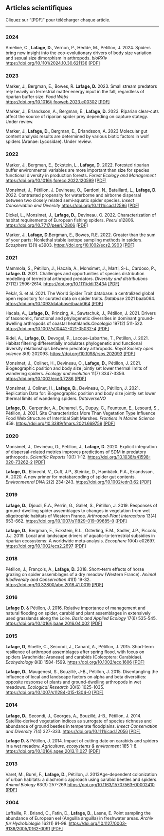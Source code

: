 <html>
<head><title>Articles scientifiques</title></head>
<body>
    <h2>Articles scientifiques</h2>
    Cliquez sur "[PDF]" pour télécharger chaque article.
    <hr>
    <p></a></p>
    </p>
    <h3>2024</h3>
    <p>Ameline, C., <strong>Lafage, D.</strong>, Vernon, P., Hedde, M., Petillon, J. 2024. Spiders bring new insight into the eco-evolutionary drivers of body size variation and sexual size dimorphism in arthropods. <em>bioRXiv</em> <a
    href="https://doi.org/10.1101/2024.10.30.621136">https://doi.org/10.1101/2024.10.30.621136</a> <a href='Ameline_BioRxiv2024.pdf'>[PDF]</a>
    </p>
    <h3>2023</h3>
    <p>Marker, J., Bergman, E., Bowes, R. <strong>Lafage, D.</strong> 2023. Small stream predators rely heavily on terrestrial matter energy input in the fall, regardless of riparian buffer size. <em>Food Webs</em> <a
    href="https://doi.org/10.1016/j.fooweb.2023.e00302">https://doi.org/10.1016/j.fooweb.2023.e00302</a> <a href='Marker_FoodWebs2023.pdf'>[PDF]</a>
    </p>
    <p>Marker, J., Erlandsson, A., Bergman, E., <strong>Lafage, D.</strong> 2023. Riparian clear-cuts affect the source of riparian spider prey depending on capture stategy. Under review.
    </p>
    <p>Marker, J., <strong>Lafage, D.</strong>, Bergman, E., Erlandsson, A. 2023 Molecular gut content analysis results are determined by various biotic factors in wolf spiders (Aranae: Lycosidae). Under review.
    </p>
    <h3>2022</h3>
    <p>Marker, J., Bergman, E., Eckstein, L., <strong>Lafage, D.</strong> 2022. Forested riparian buffer environmental variables are more important than size for species functional diversity in production forests. <em>Forest Ecology and Management</em> <a
    href="https://doi.org/10.1016/j.foreco.2022.120599">https://doi.org/10.1016/j.foreco.2022.120599</a> <a href='Marker_ForestEcol2022.pdf'>[PDF]</a>
    </p>
    <p>Monsimet, J., Pétillon, J. Devineau, O., Gardoni, N., Bataillard, L., <strong>Lafage, D.</strong> 2022. Contrasted propensity for waterborne and airborne dispersal between two closely related semi‐aquatic spider species. <em>Insect Conservation and Diversity</em> <a href="https://doi.org/10.1111/icad.12596">https://doi.org/10.1111/icad.12596</a> <a href='Insect Conserv Diversity - 2022 - Monsimet - Contrasted propensity for waterborne and airborne dispersal between two.pdf'>[PDF]</a>
    </p>
    <p>Dickel, L., Monsimet, J., <strong>Lafage, D.</strong>, Devineau, O. 2022. Characterization of habitat requirements of European fishing spiders. <em>PeerJ</em> e12806. <a href="https://doi.org/10.7717/peerj.12806">https://doi.org/10.7717/peerj.12806</a> <a href='peerj-12806.pdf'>[PDF]</a>
    </p>
    <p>Marker, J., <strong>Lafage, D.</strong>Bergman, E., Bowes, R.E. 2022. Greater than the sum of your parts: Nonlethal stable isotope sampling methods in spiders. <em>Ecosphere</em> 13(1) e3903. <a href="https://doi.org/10.1002/ecs2.3903">https://doi.org/10.1002/ecs2.3903</a> <a href='Ecosphere_2022 - Marker.pdf'>[PDF]</a>
    </p>
    <h3>2021</h3>
    <p>Mammola, S., Pétillon, J., Hacala, A., Monsimet, J., Marti, S-L., Cardoso, P., <strong>Lafage. D.</strong> 2021. Challenges and opportunities of species distribution modelling of terrestrial arthropod predators.<em> Diversity and distributions</em> 27(12) 2596-2614. <a href="https://doi.org/10.1111/ddi.13434">https://doi.org/10.1111/ddi.13434</a> <a href='Diversity and Distributions - 2021 - Mammola - Challenges and opportunities of species distribution modelling of.pdf'>[PDF]</a>
    </p>
    <p>Pekár, S. et al. 2021. The World Spider Trait database: a centralized global open repository for curated data on spider traits. <em>Database</em> 2021 baab064. <a href="https://doi.org/10.1093/database/baab064">https://doi.org/10.1093/database/baab064</a> <a href='baab064.pdf'>[PDF]</a>
    </p>
    <p>Hacala, A., <strong>Lafage, D.</strong>, Prinzing, A., Sawtschuk, J., Pétillon, J. 2021. Drivers of taxonomic, functional and phylogenetic diversities in dominant ground-dwelling arthropods of coastal heathlands.<em>Oecologia</em> 197(2) 511-522. <a href="https://doi.org/10.1007/s00442-021-05032-4">https://doi.org/10.1007/s00442-021-05032-4</a> <a href='Drivers_of_taxonomic_functional_and_phylogenetic_d.pdf'>[PDF]</a>
    </p>
    <p>Ridel, A., <strong>Lafage, D.</strong>, Devogel, P., Lacoue-Labarthe, T., Petillon, J. 2021. Habitat filtering differentially modulates phylogenetic and functional diversity relationships between predatory arthropods. <em>Royal Society open science</em> 8(6) 202093. <a href="https://doi.org/10.1098/rsos.202093">https://doi.org/10.1098/rsos.202093</a> <a href='rsos.202093.pdf'>[PDF]</a>
    </p>
    <p>Monsimet, J., Colinet, H., Devineau, O., <strong>Lafage, D.</strong>, Pétillon, J. 2021. Biogeographic position and body size jointly set lower thermal limits of wandering spiders. <em>Ecology and evolution</em> 11(7) 3347-3356. <a href="https://doi.org/10.1002/ece3.7286">https://doi.org/10.1002/ece3.7286</a> <a href='Ecology and Evolution - 2021 - Monsimet - Biogeographic position and body size jointly set lower thermal limits of.pdf'>[PDF]</a>
    </p>
    <p>Monsimet, J. Colinet, H., <strong>Lafage, D.</strong>, Devineau, O., Pétillon, J. 2021. Replication Data for: Biogeographic position and body size jointly set lower thermal limits of wandering spiders. <em>DataverseNO</em>
    </p>
    <p><strong>Lafage, D.</strong>, Carpentier, A., Duhamel, S., Dupuy, C., Feunteun, E., Lesourd, S., Pétillon, J. 2021. Site Characteristics More Than Vegetation Type Influence Food Web Structure of Intertidal Salt Marshes. <em>Frontiers in Marine Science</em> 459. <a href="https://doi.org/10.3389/fmars.2021.669759">https://doi.org/10.3389/fmars.2021.669759</a> <a href='fmars-08-669759.pdf'>[PDF]</a>
    </p>
    <h3>2020</h3>
    <p>Monsimet, J., Devineau, O., Petillon, J., <strong>Lafage, D.</strong> 2020. Explicit integration of dispersal-related metrics improves predictions of SDM in predatory arthropods. <em>Scientific Reports</em> 10(1) 1-12. <a href="https://doi.org/10.1038/s41598-020-73262-2">https://doi.org/10.1038/s41598-020-73262-2</a> <a href='s41598-020-73262-2.pdf'>[PDF]</a>
    </p>
    <p><strong>Lafage, D.</strong>, Elbrecht, V., Cuff, J.P., Steinke, D., Hambäck, P.A., Erlandsson, A. 2020. A new primer for metabarcoding of spider gut contents. <em>Environmenral DNA</em> 2(2) 234-243. <a href="https://doi.org/10.1002/edn3.62">https://doi.org/10.1002/edn3.62</a> <a href='Environmental DNA - 2019 - Lafage - A new primer for metabarcoding of spider gut contents.pdf'>[PDF]</a>
    </p>
    <h3>2019</h3>
    <p><strong>Lafage, D.</strong>, Djoudi, E.A., Perrin, G., Gallet, S., Pétillon, J. 2019. Responses of ground-dwelling spider assemblages to changes in vegetation from wet oligotrophic habitats of Western France. <em>Arthropod-Plant Interactions</em> 13(4) 653-662. <a href="https://doi.org/10.1007/s11829-019-09685-0">https://doi.org/10.1007/s11829-019-09685-0</a> <a href='s11829-019-09685-0.pdf'>[PDF]</a>
    </p>
    <p><strong>Lafage, D.</strong>, Bergman, E., Eckstein, R.L., Österling, E.M., Sadler, J.P., Piccolo, J.J. 2019. Local and landscape drivers of aquatic‐to‐terrestrial subsidies in riparian ecosystems: A worldwide meta‐analysis. <em>Ecosphere</em> 10(4) e02697. <a href="https://doi.org/10.1002/ecs2.2697">https://doi.org/10.1002/ecs2.2697</a> <a href='Ecosphere - 2019 - Lafage - Local and landscape drivers of aquatic‐to‐terrestrial subsidies in riparian ecosystems a.pdf'>[PDF]</a>
    </p>
    <h3>2018</h3>
    <p>Pétillon, J., François, A., <strong>Lafage, D.</strong> 2018. Short–term effects of horse grazing on spider assemblages of a dry meadow (Western France). <em>Animal Biodiversity and Conservation</em> 41(1) 19-32. <a href="https://doi.org/10.32800/abc.2018.41.0019">https://doi.org/10.32800/abc.2018.41.0019</a> <a href='1687-Petillonetal-ABC.pdf'>[PDF]</a>
    </p>
    <h3>2016</h3>
    <p><strong>Lafage D.</strong> & Pétillon, J. 2016. Relative importance of management and natural flooding on spider, carabid and plant assemblages in extensively used grasslands along the Loire. <em>Basic and Applied Ecology</em> 17(6) 535-545. <a href="https://doi.org/10.1016/j.baae.2016.04.002">https://doi.org/10.1016/j.baae.2016.04.002</a> <a href='48155584.pdf'>[PDF]</a>
    </p>
    <h3>2015</h3>
    <p><strong>Lafage, D</strong>, Sibelle, C., Secondi, J., Canard, A., Pétillon, J. 2015. Short‐term resilience of arthropod assemblages after spring flood, with focus on spiders (Arachnida: Araneae) and carabids (Coleoptera: Carabidae). <em>Ecohydrology</em> 8(8) 1584-1599. <a href="https://doi.org/10.1002/eco.1606">https://doi.org/10.1002/eco.1606</a> <a href='lafage_2015b.pdf'>[PDF]</a>
    </p>
    <p><strong>Lafage, D.</strong>, Maugenest, S., Bouzillé, J-B., Pétillon, J. 2015. Disentangling the influence of local and landscape factors on alpha and beta diversities: opposite response of plants and ground-dwelling arthropods in wet meadows. <em>Ecological Research</em> 30(6) 1025-1035. <a href="https://doi.org/10.1007/s11284-015-1304-0">https://doi.org/10.1007/s11284-015-1304-0</a> <a href='lafage_2015.pdf'>[PDF]</a>
    </p>
    <h3>2014</h3>
    <p><strong>Lafage, D.</strong>, Secondi, J., Georges, A., Bouzillé, J-B., Pétillon, J. 2014. Satellite‐derived vegetation indices as surrogate of species richness and abundance of ground beetles in temperate floodplains. <em>Insect Conservation and Diversity</em> 7(4) 327-333. <a href="https://doi.org/10.1111/icad.12056">https://doi.org/10.1111/icad.12056</a> <a href='2013LafageInsectdiversityandconservation.pdf'>[PDF]</a>
    </p>
    <p><strong>Lafage D.</strong> & Pétillon, J. 2014. Impact of cutting date on carabids and spiders in a wet meadow. <em>Agriculture, ecosystems & environment</em> 185 1-8. <a href="https://doi.org/10.1016/j.agee.2013.11.027">https://doi.org/10.1016/j.agee.2013.11.027</a> <a href='lafage_2014.pdf'>[PDF]</a>
    </p>
    <h3>2013</h3>
    <p>Varet, M., Burel, F., <strong>Lafage, D.</strong>, Pétillon, J. 2013Age-dependent colonization of urban habitats: a diachronic approach using carabid beetles and spiders. <em>Animal Biology</em> 63(3) 257-269.<a href="https://doi.org/10.1163/15707563-00002410">https://doi.org/10.1163/15707563-00002410</a> <a href='AB_2013.pdf'>[PDF]</a>
    </p>
    <h3>2004</h3>
    <p>Laffaille, P., Briand, C., Fatin, D., <strong>Lafage, D.</strong>, Lasne, E. Point sampling the abundance of European eel (Anguilla anguilla) in freshwater areas. <em>Archiv fur Hydrobiologie</em> 162(1) 91-98. <a href="https://doi.org/10.1127/0003-9136/2005/0162-0091">https://doi.org/10.1127/0003-9136/2005/0162-0091</a> <a href='Point_sampling_the_abundance_of_European_eel_Angui.pdf'>[PDF]</a>
    </p>
    <p>
</body>
</html>
